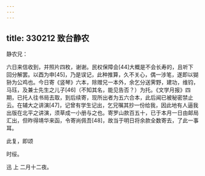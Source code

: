 ```yaml
---
---
---
```

title: 330212 致台静农
---




静农兄：

六日来信收到，并照片四枚，谢谢。民权保障会[44]大概是不会长寿的，且听下回分解罢。以酉为申[45]，乃是误记，此种推算，久不关心，偶一涉笔，遂即以猢狲为公鸡也。今日寄《竖琴》六本，除赠兄一本外，余乞分送霁野，建功，维钧，马珏，及兼士先生之儿子[46]（不知其名，能见告否？）为托。《文学月报》四期，已托人往书局去取，到后续寄，现所出者为五六合本，此后闻已被秘密禁止云。在辅大之讲演[47]，记曾有学生记出，乞兄嘱其抄一份给我，因此地有人逼我出版在北平之讲演，须草成一小册与之也。寄罗山款百五十，已于本月一日由邮局汇出，但昨得靖华来函，令寄尚佩吾[48]，故当于明日将余款全数寄去，了此一事耳。

此复，即颂

时绥。

迅 上 二月十二夜。